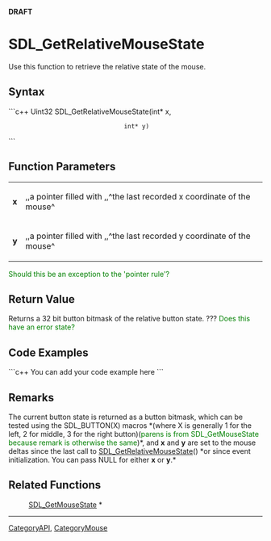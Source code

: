 <!-- pragma section-numbers off -->
<!-- pragma disable-camelcase -->
'''DRAFT'''

= SDL_GetRelativeMouseState =
Use this function to retrieve the relative state of the mouse.


== Syntax ==
```c++
Uint32 SDL_GetRelativeMouseState(int* x,
                                 int* y)
```

== Function Parameters ==
{|
|'''x'''
|,,a pointer filled with ,,^the last recorded x coordinate of the mouse^
|-
|'''y'''
|,,a pointer filled with ,,^the last recorded y coordinate of the mouse^
|}

<span style="color: green;">Should this be an exception to the 'pointer rule'?</span>

== Return Value ==
Returns a 32 bit button bitmask of the relative button state. ???  <span style="color: green;">Does this have an error state?</span>

== Code Examples ==
```c++
You can add your code example here
```

== Remarks ==
The current button state is returned as a button bitmask, which can be tested using the SDL_BUTTON(X) macros *(where X is generally 1 for the left, 2 for middle, 3 for the right button)(<span style="color: green;">parens is from SDL_GetMouseState because remark is otherwise the same</span>)*, and '''x''' and '''y''' are set to the mouse deltas since the last call to [[SDL_GetRelativeMouseState]]() *or since event initialization. You can pass NULL for either '''x''' or '''y'''.*

== Related Functions ==
:[[SDL_GetMouseState]] *

----
[[CategoryAPI]], [[CategoryMouse]]
